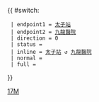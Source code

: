 {{ #switch: {{{format|}}}
  | endpoint1 = [[太子站]]
  | endpoint2 = [[九龍醫院]]
  | direction = 0
  | status = 
  | inline = [[太子站]] ↺ [[九龍醫院]]
  | normal =
  | full =
}}<noinclude>[[Category:九龍專線小巴路線模板|17M]]</noinclude>